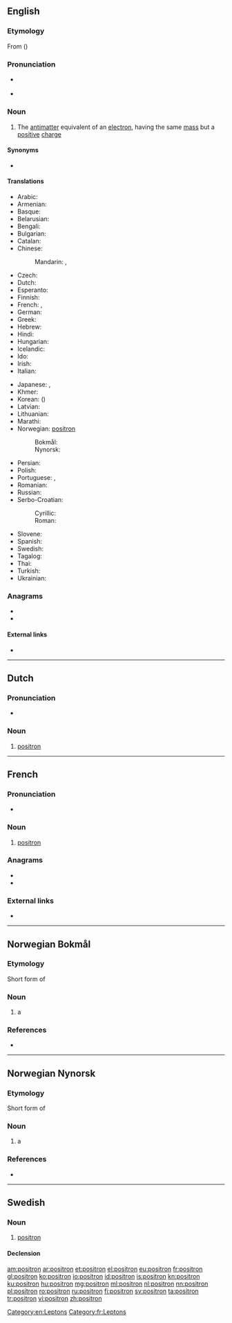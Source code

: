 {{also|Positron|positrón}}
==English==

===Etymology===
From {{suffix|positive|tron|lang=en}} ({{l|en|electron}})

===Pronunciation===
* {{a|UK}} {{IPA|/ˈpɒz.ɪ.trɒn/|lang=en}}
* {{a|US}} {{IPA|/ˈpɑ.zɪ.trɑn/|lang=en}}

===Noun===
{{en-noun}}

# {{label|en|particle}} The [[antimatter]] equivalent of an [[electron]], having the same [[mass]] but a [[positive]] [[charge]]

====Synonyms====
* {{l|en|antielectron}}

====Translations====
{{trans-top|positron}}
* Arabic: {{t|ar|بُوزِيتْرُون|m|tr=buzitrūn}}
* Armenian: {{t+|hy|պոզիտրոն}}
* Basque: {{t|eu|positroi}}
* Belarusian: {{t|be|пазітрон|m|tr=pazitrón|sc=Cyrl}}
* Bengali: {{t|bn|পজিট্রন|tr=pôjiţrôn|sc=Beng}}
* Bulgarian: {{t|bg|позитрон|m|tr=pozitrón|sc=Cyrl}}
* Catalan: {{t+|ca|positró|m}}
* Chinese:
*: Mandarin: {{t|cmn|正電子|sc=Hani}}, {{t+|cmn|正电子|tr=zhèngdiànzǐ|sc=Hani}}
* Czech: {{t|cs|pozitron|m}}
* Dutch: {{t+|nl|positron}}
* Esperanto: {{t|eo|pozitrono}}
* Finnish: {{t+|fi|positroni}}
* French: {{t+|fr|positron|m}}, {{t+|fr|positon|m}}
* German: {{t+|de|Positron|n}}
* Greek: {{t+|el|ποζιτρόνιο|n}}
* Hebrew: {{t+|he|פוזיטרון|sc=Hebr}}
* Hindi: {{t|hi|धनाणु|sc=Deva}}
* Hungarian: {{t+|hu|pozitron}}
* Icelandic: {{t|is|jáeind|f}}
* Ido: {{t+|io|antielektrono}}
* Irish: {{t|ga|posatrón|m}}
* Italian: {{t+|it|positrone|m}}
{{trans-mid}}
* Japanese: {{t+|ja|陽電子|tr=ようでんし, yōdenshi|sc=Jpan}}, {{t|ja|ポジトロン|tr=pojitoron|sc=Jpan}}
* Khmer: {{t|km|វិជ្ជមានាណូ|tr=vijjea’mien-e-anoo|sc=Khmr}}
* Korean: {{t+|ko|양전자|sc=Kore}} ({{t+|ko|陽電子|sc=Kore}})
* Latvian: {{t|lv|pozitrons|m}}
* Lithuanian: {{t|lt|pozitronas|m}}
* Marathi: {{t|mr|धनाणू|tr=dhanāṇū|sc=Deva}}
* Norwegian: [[#Norwegian|positron]]
*: Bokmål: {{t|nb|positron}}
*: Nynorsk: {{t+|nn|positron}}
* Persian: {{t|fa|پوزیترون|tr=positron|sc=fa-Arab}}
* Polish: {{t|pl|pozyton|m}}
* Portuguese: {{qualifier|Brazil}} {{t+|pt|pósitron|m}}, {{qualifier|Portugal}} {{t+|pt|positrão|m}}
* Romanian: {{t+|ro|pozitron|m}}
* Russian: {{t+|ru|позитро́н|m}}
* Serbo-Croatian:
*: Cyrillic: {{t|sh|позитрон}}
*: Roman: {{t+|sh|pozitron|m}}
* Slovene: {{t+|sl|pozitron|m}}
* Spanish: {{t+|es|positrón|m}}
* Swedish: {{t+|sv|positron}}
* Tagalog: {{t|tl|tahasik}}
* Thai: {{t|th|โพซิตรอน|sc=Thai}}
* Turkish: {{t+|tr|pozitron}}
* Ukrainian: {{t|uk|позитрон|m|tr=pozytrón|sc=Cyrl}}
{{trans-bottom}}

===Anagrams===
* {{l|en|portions}}
* {{l|en|sorption}}

====External links====
* {{projectlink|wikipedia}}

[[Category:en:Leptons]]

----

==Dutch==
{{wikipedia|lang=nl}}

===Pronunciation===
* {{audio|Nl-positron.ogg|Audio|lang=nl}}

===Noun===
{{nl-noun|n|-:en|-}}

# {{label|nl|physics}} [[#English|positron]]

----

==French==

===Pronunciation===
* {{audio|Fr-Paris--positron.ogg|Audio (Paris)|lang=fr}}

===Noun===
{{fr-noun|m}}

# {{label|fr|particle}} [[positron#English|positron]]

===Anagrams===
* {{l|fr|portions}}
* {{l|fr|potirons}}

===External links===
* {{R:TLFi}}

[[Category:fr:Leptons]]

----

==Norwegian Bokmål==
{{wikipedia|lang=no}}

===Etymology===
Short form of {{compound|positiv|elektron|lang=nb}}

===Noun===
{{nb-noun-n3}}

# {{label|nb|physics}} a {{l|en|positron}}

===References===
* {{R:The Bokmål Dictionary}}

----

==Norwegian Nynorsk==
{{wikipedia|lang=nn}}

===Etymology===
Short form of {{compound|positiv|elektron|lang=nn}}

===Noun===
{{nn-noun-n1}}

# {{label|nn|physics}} a {{l|en|positron}}

===References===
* {{R:The Nynorsk Dictionary}}

----

==Swedish==

===Noun===
{{sv-noun|c}}

# [[#English|positron]]

====Declension====
{{sv-infl-noun-c-er}}

[[am:positron]]
[[ar:positron]]
[[et:positron]]
[[el:positron]]
[[eu:positron]]
[[fr:positron]]
[[gl:positron]]
[[ko:positron]]
[[io:positron]]
[[id:positron]]
[[is:positron]]
[[kn:positron]]
[[ku:positron]]
[[hu:positron]]
[[mg:positron]]
[[ml:positron]]
[[nl:positron]]
[[nn:positron]]
[[pl:positron]]
[[ro:positron]]
[[ru:positron]]
[[fi:positron]]
[[sv:positron]]
[[ta:positron]]
[[tr:positron]]
[[vi:positron]]
[[zh:positron]]